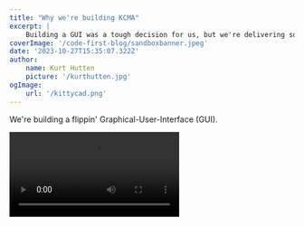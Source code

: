 ```yaml
---
title: "Why we're building KCMA"
excerpt: |
    Building a GUI was a tough decision for us, but we're delivering something truly unique that supports both a productive UI experance and automation as first-class citizens.
coverImage: '/code-first-blog/sandboxbanner.jpeg'
date: '2023-10-27T15:35:07.322Z'
author:
    name: Kurt Hutten
    picture: '/kurthutten.jpg'
ogImage:
    url: '/kittycad.png'
---
```


We're building a flippin' Graphical-User-Interface (GUI).

<Video speed={16} src="/documentation-assets/why-kcma-blog/abstraction-demo.mp4" />

For the record, our decision to build a GUI was not made lightly. We have a steadfast commitment to code-first design. We believe that automation has to be a first-class citizen in any of our products, and code is the way to do that. In that sense, a GUI is a surprising move for us.

If, dear reader, you don't have a background in software development, you may not share our conviction regarding code-first design. And while [we have elaborated](/blog/code-first) previously, for the purposes of this post, I kindly ask you to suspend any disbelief and I'll circle back later.

A GUI does make sense for us because we are _not_ giving up on code, in fact, we’re _doubling down_ on code. We're using a GUI to enhance the code-authoring experience. We're combining the two.

Integrating code seamlessly into an application is no small feat. There are three compelling reasons why we believe code plays a pivotal role in CAD, but these benefits may be lost if the integration is subpar:

1) **Automated pipelines**: Code allows us to ensure consistency between versions of a design. For instance, you can run finite element method analyses every time you change a design, ensuring you never send a design out to clients without automatically testing that it still meets requirements.
2) **Semantic Clarity**: Well-written code serves as a clear, evolving record of the design's intent, making it comprehensible even as complexity increases.
3) **Abstractions**: Instead of duplicating similar code segments multiple times, your team can abstract these into battle-tested, reusable, reliable functions that your team can depend on.

Let's compare KittyCAD's code-GUI integrations with some alternatives. In each case, the GUI must support some kind of API for programmatic access to the software, otherwise it's impossible to integrate code. In CAD, all of the user's interactions are essentially creating data. The series of clicks and key-presses of the user, along with the software's logic, builds up more and more data internally. Users are able to do something useful with their data at the end by exporting it (into a drawing, STEP, BOM etc).

### Poor code integration 1: Export a script
While this approach does support automated pipelines, the script is designed to be consumed by the GUI API, not by a human engineer. So it might not be meaningful to an engineer unless they're really well-versed in the inner workings of the software's API. Updating the script manually is pointless as it's merely an export, and can't be reimported into the software. This makes abstractions pointless too, since you wouldn't edit the script. One benefit of this approach is that it coexists alongside your familiar GUI workflows -- if you don't want to export the script, you'll never have to. 

### Poor code integration 2: Allow a scripting language within the GUI
This option offers the advantages of code, but divorces it from the user interface. Users must explicitly choose to enable scripting, which may not gain wide adoption. Even if used, it can segregate users into two groups: those who use scripting and those who don't, much like regular Excel users and advanced users who use macros and VBA.

### Our code integration: Code generated from GUI interactions, i.e. KittyCAD Modeling App (KCMA)
KCMA is designed to empower users by translating their clicks into code, and that code then produces the 3d model. Users can rely on GUI interactions alone, never manually writing a line of code. But every time you click, you're actually writing code, without ever needing to learn the programming language.

The code is also the file format, so when you export the file you don't lose any data from the GUI or the code view. When you reopen a project (or import it from a coworker), you'll see both the code and GUI just like you remember.

<Video speed={2.5} src="/documentation-assets/why-kcma-blog/no-code.mp4" />

The generated code can seamlessly integrate into automated pipelines[^1]. Moreover, the code remains the source of truth, allowing users to edit it again later, still without having to write code manually.

<Video speed={2.5} src="/documentation-assets/why-kcma-blog/edit-after-the-fact.mp4" />

If your coworker sends you a new variation of an existing design, it can be hard to tell what's changed. You've probably opened up the new and old versions simultaneously and played "spot the difference" before. But because KittyCAD programs are ultimately just code, you can view changes as a text diff, which highlights exactly what changed. No need to play spot the difference anymore!

<Video speed={1} autoPlay={false} controls={true} loop={false} muted={false} src="/documentation-assets/why-kcma-blog/PR.mp4" />

Users can also directly modify the code, improving variable names, and creating abstractions without affecting KCMA's ability to understand and allow further GUI-based edits.


#### Demo of user defined abstractions co-existing with generated code

<Video speed={1} autoPlay={false} controls={true} loop={false} muted={false} src="/documentation-assets/why-kcma-blog/abstraction-demo.mp4" />

KCMA users should never get lost or not know what part of the code is responsible for a given part of their model because there is a strong link shown visually between the 3d-scene and the code from hovering and cursor position.

#### Demo of editor &lt;=&gt; 3d-scene link

<Video speed={1} autoPlay={false} controls={true} loop={false} muted={false} src="/documentation-assets/why-kcma-blog/editor-scene-link.mp4" />


While we are aiming to match typical CAD workflows (sketch and extrude for example), there are a few instances where our code-GUI integration forces us to do things differently. For example, we can't yet support heuristics or related workflows. Typical CAD software uses heuristics to make tiny  decisions on the user's behalf that you may have never noticed. We can't match all of these, because it's hard to reconcile imprecise nudging heuristics with the mathematical foundations of code. The resulting workflows should mostly be different, not worse, but I'd be remiss if I didn't mention some drawbacks.

To circle back to the non-programmers, we think that you'll greatly benefit by adding code to your toolbelt, and KCMA should make that an easy transition. You should not have to learn any code to implement your designs, but if you want to take advantage of automated pipelines and abstractions, we'll be here to help.

KCMA is in its infancy right now, so there are many modeling features still missing, but please give it a try. There's enough built to show the workflow and make some basic parts. [Download the latest version here](https://kittycad.io/modeling-app).

Oh and by the way, the [GUI is open-source](https://github.com/KittyCAD/modeling-app).

[^1]: A good example of this is our [demo PR](https://github.com/KittyCAD/kcl-samples/pull/13) that takes a small change in a KittyCAD-language script and outputs both a STEP file and a image, but in future these pipelines will also encompase automated checks such as FEM.